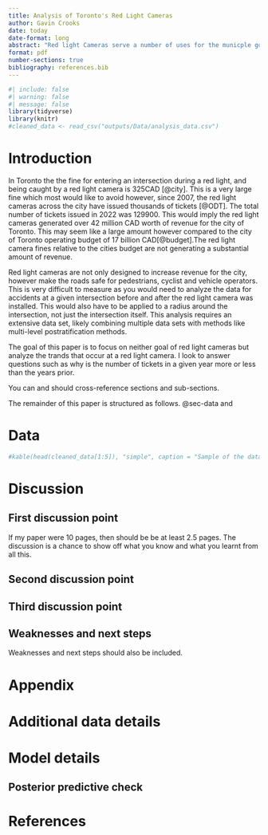 ```yaml
---
title: Analysis of Toronto's Red Light Cameras
author: Gavin Crooks
date: today
date-format: long
abstract: "Red light Cameras serve a number of uses for the municple governemnt of Toronto.Firstly, they police the roads, creating a safer city. Secondly, they generate revenue for the city. In this paper I analyze the red light camera data provided by opendatatoronto to determine the trends of red light cameras. In this paper I use tables and graphs to determine these trends and qualify them"
format: pdf
number-sections: true
bibliography: references.bib 
---
```


\newpage

```r
#| include: false
#| warning: false
#| message: false
library(tidyverse)
library(knitr)
#cleaned_data <- read_csv("outputs/Data/analysis_data.csv")
```


# Introduction

In Toronto the the fine for entering an intersection during a red light, and being caught by a red light camera is 325CAD [@city]. This is a very large fine which most would like to avoid however, since 2007, the red light cameras across the city have issued thousands of tickets [@ODT]. The total number of tickets issued in 2022 was 129900. This would imply the red light cameras generated over 42 million CAD worth of revenue for the city of Toronto. This may seem like a large amount however compared to the city of Toronto operating budget of 17 billion CAD[@budget].The red light camera fines relative to the cities budget are not generating a substantial amount of revenue.  

Red light cameras are not only designed to increase revenue for the city, however make the roads safe for pedestrians, cyclist and vehicle operators. This is very difficult to measure as you would need to analyze the data for accidents at a given intersection before and after the red light camera was installed. This would also have to be applied to a radius around the intersection, not just the intersection itself. This analysis requires an extensive data set, likely combining multiple data sets with methods like multi-level postratification methods. 

The goal of this paper is to focus on neither goal of red light cameras but analyze the trands that occur at a red light camera. I look to answer questions such as why is the number of tickets in a given year more or less than the years prior. 

You can and should cross-reference sections and sub-sections. 

The remainder of this paper is structured as follows. @sec-data and 



# Data {#sec-data}

```r

#kable(head(cleaned_data[1:5]), "simple", caption = "Sample of the data set, showing 6 different red light camera locations and the number of ticketes issued from 2007-2010")
```


# Discussion

## First discussion point {#sec-first-point}

If my paper were 10 pages, then should be be at least 2.5 pages. The discussion is a chance to show off what you know and what you learnt from all this. 

## Second discussion point

## Third discussion point

## Weaknesses and next steps

Weaknesses and next steps should also be included.

\newpage

\appendix

# Appendix {-}


# Additional data details

# Model details {#sec-model-details}

## Posterior predictive check


\newpage


# References


